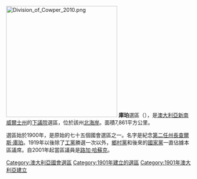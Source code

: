 [[File:Division_of_Cowper_2010.png|300px]]
'''庫珀'''選區（{{lang-en|Division of Cowper}}），是[[澳大利亞|澳大利亞]][[新南威爾士州|新南威爾士州]]的[[澳大利亞下議院|下議院]]選區，位於該州[[北海岸_(新南威爾斯州)|北海岸]]。面積7,861平方公里。

選區始於1900年，是原始的七十五個國會選區之一。名字是紀念[[新南威爾斯州州長|第二任州長]][[查爾斯·庫珀|查爾斯·庫珀]]。1919年以後除了[[澳大利亞工黨|工黨]]勝選一次以外，[[澳大利亞鄉村黨|鄉村黨]]和後來的[[澳大利亞國家黨|國家黨]]一直佔據本區議席。自2001年起當區議員是[[路加·哈蘇克|路加·哈蘇克]]。

{{DEFAULTSORT:Cowper}}
[[Category:澳大利亞國會選區|Category:澳大利亞國會選區]]
[[Category:1901年建立的選區|Category:1901年建立的選區]]
[[Category:1901年澳大利亞建立|Category:1901年澳大利亞建立]]